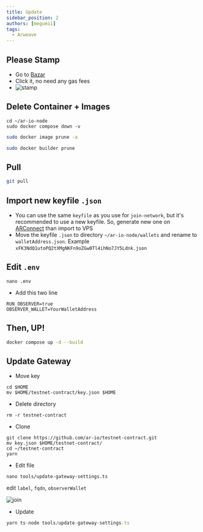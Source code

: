```yaml
---
title: Update
sidebar_position: 2
authors: [megumii]
tags:
  - Arweave
---
```


## Please Stamp

- Go to [Bazar](https://bazar.g8way.io/#/collection/ADd6xeeWq_pYbu0m7ZlihV5CQkjOCKJIb9h7gWEDB6k)
- Click it, no need any gas fees
- ![stamp](/img/stamp.png)

## Delete Container + Images

```
cd ~/ar-io-node
sudo docker compose down -v
```

```bash
sudo docker image prune -a
```

```bash
sudo docker builder prune
```

## Pull

```bash
git pull
```

## Import new keyfile `.json`

- You can use the same `keyfile` as you use for `join-network`, but it's recommended to use a new keyfile. So, generate new one on [ARConnect](https://chrome.google.com/webstore/detail/arconnect/einnioafmpimabjcddiinlhmijaionap)  than import to VPS
- Move the keyfile `.json` to directory `~/ar-io-node/wallets` and rename to `walletAddress.json`. Example `xFK3NdQ1utoPQ2tXMgNKFn9oZGw0Tl4ihNo7JY5Ldnk.json`

## Edit `.env`

```
nano .env
```

- Add this two line

```
RUN_OBSERVER=true
OBSERVER_WALLET=YourWalletAddress
```

## Then, UP!

```bash
docker compose up -d --build
```

## Update Gateway

- Move key

```
cd $HOME
mv $HOME/testnet-contract/key.json $HOME
```

- Delete directory

```
rm -r testnet-contract
```
- Clone

```
git clone https://github.com/ar-io/testnet-contract.git
mv key.json $HOME/testnet-contract/
cd ~/testnet-contract
yarn
```

- Edit file

```
nano tools/update-gateway-settings.ts
```

edit `label`, `fqdn`, `observerWallet`

![join](/img/obser.png)

- Update

```ts
yarn ts-node tools/update-gateway-settings.ts
```

